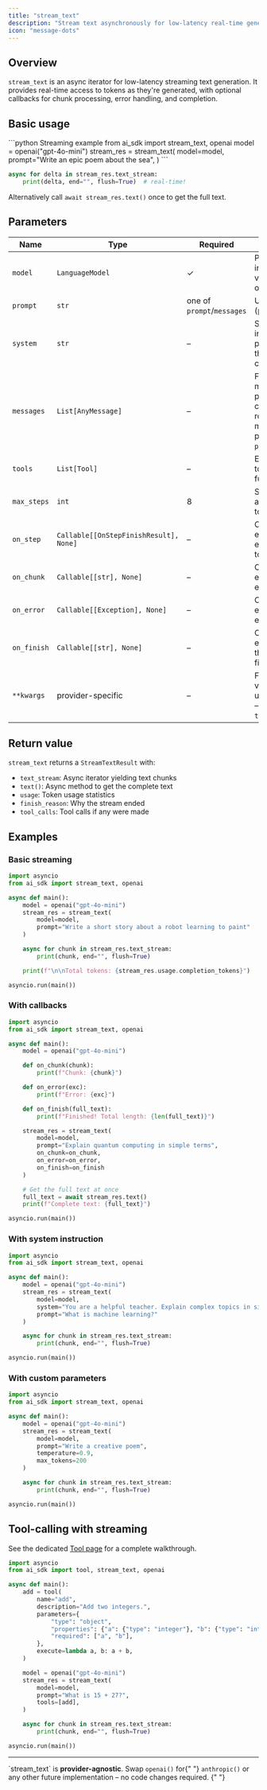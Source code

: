 ```yaml
---
title: "stream_text"
description: "Stream text asynchronously for low-latency real-time generation with optional callbacks."
icon: "message-dots"
---
```



## Overview

`stream_text` is an async iterator for low-latency streaming text generation. It provides real-time access to tokens as they're generated, with optional callbacks for chunk processing, error handling, and completion.

## Basic usage

<Steps>
<Step title="Kick off the request">
<CodeGroup>
```python Streaming example
from ai_sdk import stream_text, openai
model = openai("gpt-4o-mini")
stream_res = stream_text(
    model=model,
    prompt="Write an epic poem about the sea",
)
```
</CodeGroup>
</Step>
<Step title="Consume the async iterator">

```python
async for delta in stream_res.text_stream:
    print(delta, end="", flush=True)  # real-time!
```

Alternatively call `await stream_res.text()` once to get the full text.

</Step>
</Steps>

## Parameters

| Name        | Type                                   | Required                   | Description                                                                                          |
| ----------- | -------------------------------------- | -------------------------- | ---------------------------------------------------------------------------------------------------- |
| `model`     | `LanguageModel`                        | ✓                          | Provider instance created via e.g. `openai()` or `anthropic()`                                       |
| `prompt`    | `str`                                  | one of `prompt`/`messages` | User prompt (plain string).                                                                          |
| `system`    | `str`                                  | –                          | System instruction prepended to the conversation.                                                    |
| `messages`  | `List[AnyMessage]`                     | –                          | Fine-grained message array providing full control over roles & multimodal parts. Overrides `prompt`. |
| `tools`     | `List[Tool]`                           | –                          | Enable iterative tool-calling (see further below).                                                   |
| `max_steps` | `int`                                  | 8                          | Safeguard to abort endless tool loops.                                                               |
| `on_step`   | `Callable[[OnStepFinishResult], None]` | –                          | Callback executed after every model ↔ tool round-trip.                                               |
| `on_chunk`  | `Callable[[str], None]`                | –                          | Callback executed for each text chunk.                                                               |
| `on_error`  | `Callable[[Exception], None]`          | –                          | Callback executed on exception.                                                                      |
| `on_finish` | `Callable[[str], None]`                | –                          | Callback executed once the stream has finished.                                                      |
| `**kwargs`  | provider-specific                      | –                          | Forwarded verbatim to the underlying SDK – e.g. `temperature=0.2`.                                   |

## Return value

`stream_text` returns a `StreamTextResult` with:

- `text_stream`: Async iterator yielding text chunks
- `text()`: Async method to get the complete text
- `usage`: Token usage statistics
- `finish_reason`: Why the stream ended
- `tool_calls`: Tool calls if any were made

## Examples

### Basic streaming

```python
import asyncio
from ai_sdk import stream_text, openai

async def main():
    model = openai("gpt-4o-mini")
    stream_res = stream_text(
        model=model,
        prompt="Write a short story about a robot learning to paint"
    )

    async for chunk in stream_res.text_stream:
        print(chunk, end="", flush=True)

    print(f"\n\nTotal tokens: {stream_res.usage.completion_tokens}")

asyncio.run(main())
```

### With callbacks

```python
import asyncio
from ai_sdk import stream_text, openai

async def main():
    model = openai("gpt-4o-mini")

    def on_chunk(chunk):
        print(f"Chunk: {chunk}")

    def on_error(exc):
        print(f"Error: {exc}")

    def on_finish(full_text):
        print(f"Finished! Total length: {len(full_text)}")

    stream_res = stream_text(
        model=model,
        prompt="Explain quantum computing in simple terms",
        on_chunk=on_chunk,
        on_error=on_error,
        on_finish=on_finish
    )

    # Get the full text at once
    full_text = await stream_res.text()
    print(f"Complete text: {full_text}")

asyncio.run(main())
```

### With system instruction

```python
import asyncio
from ai_sdk import stream_text, openai

async def main():
    model = openai("gpt-4o-mini")
    stream_res = stream_text(
        model=model,
        system="You are a helpful teacher. Explain complex topics in simple terms.",
        prompt="What is machine learning?"
    )

    async for chunk in stream_res.text_stream:
        print(chunk, end="", flush=True)

asyncio.run(main())
```

### With custom parameters

```python
import asyncio
from ai_sdk import stream_text, openai

async def main():
    model = openai("gpt-4o-mini")
    stream_res = stream_text(
        model=model,
        prompt="Write a creative poem",
        temperature=0.9,
        max_tokens=200
    )

    async for chunk in stream_res.text_stream:
        print(chunk, end="", flush=True)

asyncio.run(main())
```

## Tool-calling with streaming

<Note>
  See the dedicated <a href="/sdk/tool">Tool page</a> for a complete walkthrough.
</Note>

```python
import asyncio
from ai_sdk import tool, stream_text, openai

async def main():
    add = tool(
        name="add",
        description="Add two integers.",
        parameters={
            "type": "object",
            "properties": {"a": {"type": "integer"}, "b": {"type": "integer"}},
            "required": ["a", "b"],
        },
        execute=lambda a, b: a + b,
    )

    model = openai("gpt-4o-mini")
    stream_res = stream_text(
        model=model,
        prompt="What is 15 + 27?",
        tools=[add],
    )

    async for chunk in stream_res.text_stream:
        print(chunk, end="", flush=True)

asyncio.run(main())
```

---

<Tip>
  `stream_text` is <strong>provider-agnostic</strong>. Swap <code>openai()</code> for{" "}
  <code>anthropic()</code> or any other future implementation – no code changes required.
</Tip>{" "}
